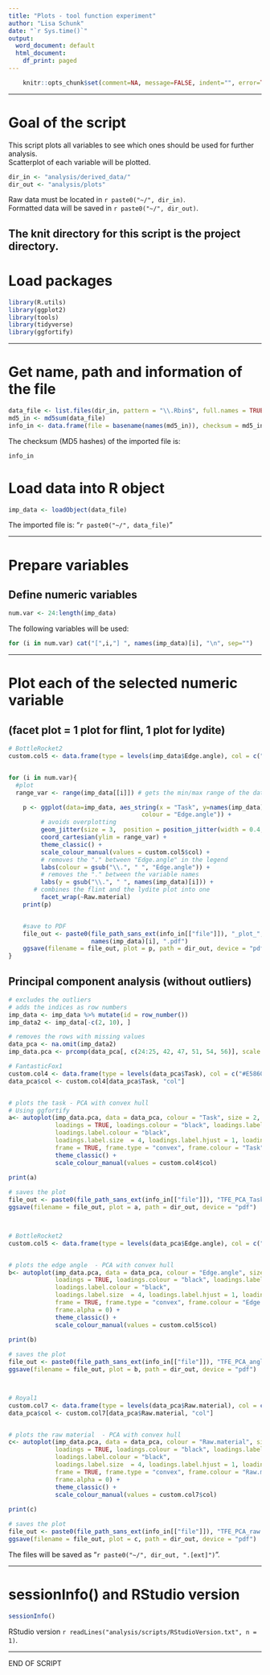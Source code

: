 ```yaml
---
title: "Plots - tool function experiment"
author: "Lisa Schunk"
date: "`r Sys.time()`"
output:
  word_document: default
  html_document:
    df_print: paged
---
```



```r
	knitr::opts_chunk$set(comment=NA, message=FALSE, indent="", error=TRUE)

```

---


# Goal of the script
This script plots all variables to see which ones should be used for further analysis.  
Scatterplot of each variable will be plotted.   



```r
dir_in <- "analysis/derived_data/"
dir_out <- "analysis/plots"

```

Raw data must be located in `r paste0("~/", dir_in)`.  
Formatted data will be saved in `r paste0("~/", dir_out)`.

The knit directory for this script is the project directory.
---


# Load packages
```r
library(R.utils)
library(ggplot2)
library(tools)
library(tidyverse)
library(ggfortify)

```


---

# Get name, path and information of the file 
```r
data_file <- list.files(dir_in, pattern = "\\.Rbin$", full.names = TRUE)
md5_in <- md5sum(data_file)
info_in <- data.frame(file = basename(names(md5_in)), checksum = md5_in, row.names = NULL)

```


The checksum (MD5 hashes) of the imported file is:  
```r
info_in

```


# Load data into R object
```r
imp_data <- loadObject(data_file)

```

The imported file is: "`r paste0("~/", data_file)`"  


---

# Prepare variables
## Define numeric variables
```r
num.var <- 24:length(imp_data)

```

The following variables will be used: 

```r
for (i in num.var) cat("[",i,"] ", names(imp_data)[i], "\n", sep="")

```


---

# Plot each of the selected numeric variable 
## (facet plot = 1 plot for flint, 1 plot for lydite)
```r
# BottleRocket2 
custom.col5 <- data.frame(type = levels(imp_data$Edge.angle), col = c("#046C9A", "#FAD510")) imp_data$col <- custom.col5[imp_data$Edge.angle, "col"]


for (i in num.var){
  #plot
  range_var <- range(imp_data[[i]]) # gets the min/max range of the data set 

	p <- ggplot(data=imp_data, aes_string(x = "Task", y=names(imp_data)[i],  
	                                 colour = "Edge.angle")) + 
	     # avoids overplotting
	     geom_jitter(size = 3,  position = position_jitter(width = 0.4, seed = 1)) + 
	     coord_cartesian(ylim = range_var) + 
	     theme_classic() + 
	     scale_colour_manual(values = custom.col5$col) +
	     # removes the "." between "Edge.angle" in the legend 
	     labs(colour = gsub("\\.", " ", "Edge.angle")) + 
	     # removes the "." between the variable names
	     labs(y = gsub("\\.", " ", names(imp_data)[i])) + 
       # combines the flint and the lydite plot into one    
	     facet_wrap(~Raw.material) 
	print(p)


	#save to PDF
	file_out <- paste0(file_path_sans_ext(info_in[["file"]]), "_plot_", 
	                   names(imp_data)[i], ".pdf")
	ggsave(filename = file_out, plot = p, path = dir_out, device = "pdf")
}

```


## Principal component analysis (without outliers)
```r
# excludes the outliers 
# adds the indices as row numbers 
imp_data <- imp_data %>% mutate(id = row_number())
imp_data2 <- imp_data[-c(2, 10), ]

# removes the rows with missing values 
data_pca <- na.omit(imp_data2) 
imp_data.pca <- prcomp(data_pca[, c(24:25, 42, 47, 51, 54, 56)], scale. = TRUE) 

# FantasticFox1 
custom.col4 <- data.frame(type = levels(data_pca$Task), col = c("#E58601", "#B40F20")) 
data_pca$col <- custom.col4[data_pca$Task, "col"]


# plots the task - PCA with convex hull 
# Using ggfortify
a<- autoplot(imp_data.pca, data = data_pca, colour = "Task", size = 2,
             loadings = TRUE, loadings.colour = "black", loadings.label = TRUE,
             loadings.label.colour = "black", 
             loadings.label.size  = 4, loadings.label.hjust = 1, loadings.label.vjust = 1,  
             frame = TRUE, frame.type = "convex", frame.colour = "Task", frame.alpha = 0) + 
             theme_classic() +
             scale_colour_manual(values = custom.col4$col)
         
print(a)

# saves the plot
file_out <- paste0(file_path_sans_ext(info_in[["file"]]), "TFE_PCA_Task", ".pdf")
ggsave(filename = file_out, plot = a, path = dir_out, device = "pdf")



# BottleRocket2 
custom.col5 <- data.frame(type = levels(data_pca$Edge.angle), col = c("#046C9A", "#FAD510")) data_pca$col <- custom.col5[data_pca$Edge.angle, "col"]


# plots the edge angle  - PCA with convex hull 
b<- autoplot(imp_data.pca, data = data_pca, colour = "Edge.angle", size = 2,
             loadings = TRUE, loadings.colour = "black", loadings.label = TRUE,
             loadings.label.colour = "black", 
             loadings.label.size  = 4, loadings.label.hjust = 1, loadings.label.vjust = 1,  
             frame = TRUE, frame.type = "convex", frame.colour = "Edge.angle", 
             frame.alpha = 0) + 
             theme_classic() +
             scale_colour_manual(values = custom.col5$col)
         
print(b)

# saves the plot
file_out <- paste0(file_path_sans_ext(info_in[["file"]]), "TFE_PCA_angle", ".pdf")
ggsave(filename = file_out, plot = b, path = dir_out, device = "pdf")



# Royal1 
custom.col7 <- data.frame(type = levels(data_pca$Raw.material), col = c("#899DA4", "#DC863B")) 
data_pca$col <- custom.col7[data_pca$Raw.material, "col"]


# plots the raw material  - PCA with convex hull 
c<- autoplot(imp_data.pca, data = data_pca, colour = "Raw.material", size = 2,
             loadings = TRUE, loadings.colour = "black", loadings.label = TRUE,
             loadings.label.colour = "black", 
             loadings.label.size  = 4, loadings.label.hjust = 1, loadings.label.vjust = 1,  
             frame = TRUE, frame.type = "convex", frame.colour = "Raw.material", 
             frame.alpha = 0) + 
             theme_classic() +
             scale_colour_manual(values = custom.col7$col)
         
print(c)

# saves the plot
file_out <- paste0(file_path_sans_ext(info_in[["file"]]), "TFE_PCA_raw.material", ".pdf")
ggsave(filename = file_out, plot = c, path = dir_out, device = "pdf")

```
The files will be saved as "`r paste0("~/", dir_out, ".[ext]")`".

---

# sessionInfo() and RStudio version

```r
sessionInfo()

```

RStudio version `r readLines("analysis/scripts/RStudioVersion.txt", n = 1)`.


---

END OF SCRIPT
